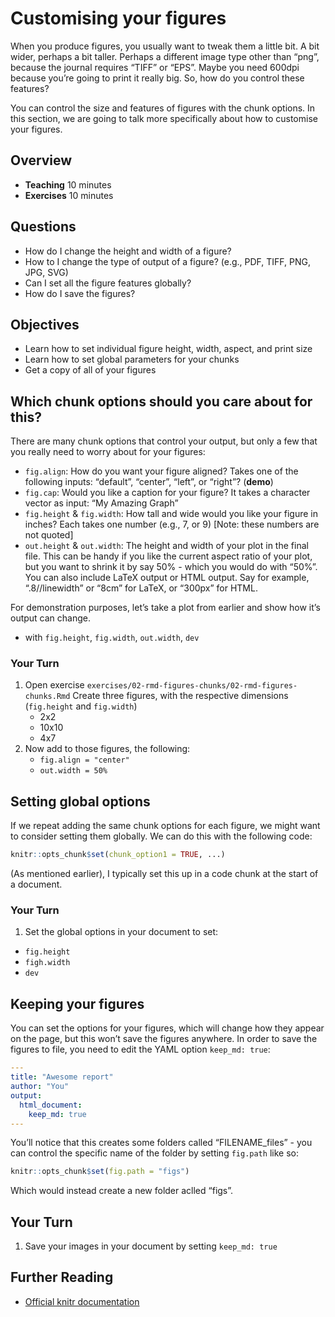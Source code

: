 # Customising your figures

When you produce figures, you usually want to tweak them a little bit. A bit wider, perhaps a bit taller. Perhaps a different image type other than "png", because the journal requires "TIFF" or "EPS". Maybe you need 600dpi because you're going to print it really big. So, how do you control these features?

You can control the size and features of figures with the chunk options. In this section, we are going to talk more specifically about how to customise your figures.

## Overview

* **Teaching** 10 minutes
* **Exercises** 10 minutes

## Questions

* How do I change the height and width of a figure?
* How to I change the type of output of a figure? (e.g., PDF, TIFF, PNG, JPG, SVG)
* Can I set all the figure features globally?
* How do I save the figures?

## Objectives

* Learn how to set individual figure height, width, aspect, and print size
* Learn how to set global parameters for your chunks
* Get a copy of all of your figures

## Which chunk options should you care about for this?

There are many chunk options that control your output, but only a few that you really need to worry about for your figures:

- `fig.align`: How do you want your figure aligned? Takes one of the following inputs: "default", "center", "left", or "right"? (**demo**)
- `fig.cap`: Would you like a caption for your figure? It takes a character vector as input: "My Amazing Graph"
- `fig.height` & `fig.width`: How tall and wide would you like your figure in inches? Each takes one number (e.g., 7, or 9) [Note: these numbers are not quoted]
- `out.height` & `out.width`: The height and width of your plot in the final file. This can be handy if you like the current aspect ratio of your plot, but you want to shrink it by say 50% - which you would do with "50%". You can also include LaTeX output or HTML output. Say for example, ".8//linewidth" or "8cm" for LaTeX, or "300px" for HTML.

For demonstration purposes, let's take a plot from earlier and show how it's output can change.

* with `fig.height`, `fig.width`, `out.width`, `dev`

### Your Turn {.exercise}

1. Open exercise `exercises/02-rmd-figures-chunks/02-rmd-figures-chunks.Rmd` Create three figures, with the respective dimensions (`fig.height` and `fig.width`)
    * 2x2
    * 10x10
    * 4x7
2. Now add to those figures, the following:
    * `fig.align = "center"`
    * `out.width = 50%`

## Setting global options

If we repeat adding the same chunk options for each figure, we might want to consider setting them globally. We can do this with the following code:

```r
knitr::opts_chunk$set(chunk_option1 = TRUE, ...)
```

(As mentioned earlier), I typically set this up in a code chunk at the start of a document.

### Your Turn {.exercise}

1. Set the global options in your document to set:
  * `fig.height`
  * `figh.width`
  * `dev`

## Keeping your figures {.demo}

You can set the options for your figures, which will change how they appear on the page, but this won't save the figures anywhere. In order to save the figures to file, you need to edit the YAML option `keep_md: true`:

```YAML
---
title: "Awesome report"
author: "You"
output:
  html_document:
    keep_md: true
---
```


You'll notice that this creates some folders called "FILENAME_files" - you can control the specific name of the folder by setting `fig.path` like so:

```r
knitr::opts_chunk$set(fig.path = "figs")
```

Which would instead create a new folder aclled "figs".

## Your Turn {.exercise}

1. Save your images in your document by setting `keep_md: true`

## Further Reading

- [Official knitr documentation](https://yihui.name/knitr/options/#plots)
